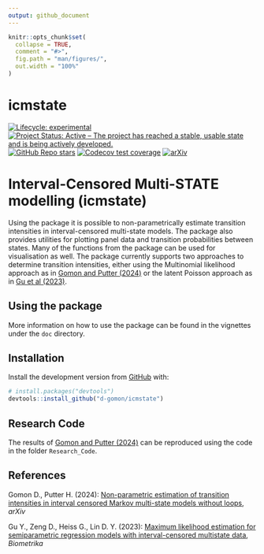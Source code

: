 ```yaml
---
output: github_document
---
```


<!-- README.md is generated from README.Rmd. Please edit that file -->

```r
knitr::opts_chunk$set(
  collapse = TRUE,
  comment = "#>",
  fig.path = "man/figures/",
  out.width = "100%"
)
```

# icmstate 

<!-- <img src="man/figures/success_hex.png" align="right" width="120" /> -->

<!-- badges: start -->
[![Lifecycle: experimental](https://img.shields.io/badge/lifecycle-experimental-orange)](https://lifecycle.r-lib.org/articles/stages.html)
[![Project Status: Active – The project has reached a stable, usable state and is being actively developed.](https://www.repostatus.org/badges/latest/concept.svg)](https://www.repostatus.org/#concept)
[![GitHub Repo stars](https://img.shields.io/github/stars/d-gomon/icmstate?style=social)](https://github.com/d-gomon/icmstate)
[![Codecov test coverage](https://codecov.io/gh/d-gomon/icmstate/graph/badge.svg)](https://app.codecov.io/gh/d-gomon/icmstate)
[![arXiv](https://img.shields.io/badge/stat.AP-arXiv%3A2409.07176-B31B1B)](https://doi.org/10.48550/arXiv.2409.07176) 
<!-- [![R-CMD-check](https://github.com/d-gomon/success/workflows/R-CMD-check/badge.svg)](https://github.com/d-gomon/success/actions/) -->
<!-- [![CRAN status](https://www.r-pkg.org/badges/version/success)](https://CRAN.R-project.org/package=success) -->
<!-- [![CRAN RStudio mirror downloads](https://cranlogs.r-pkg.org/badges/success)](https://cran.r-project.org/package=success) -->

<!-- [![Biostatistics](https://img.shields.io/badge/Biostatistics-kxac041-%23003365)](https://doi.org/10.1093/biostatistics/kxac041) -->
<!-- [![Codecov test coverage](https://codecov.io/gh/d-gomon/success/branch/main/graph/badge.svg)](https://codecov.io/gh/d-gomon/success?branch=main) -->
<!-- badges: end -->



# Interval-Censored Multi-STATE modelling (icmstate)

Using the \pkg{icmstate} package it is possible to non-parametrically estimate transition intensities in interval-censored multi-state models. The package also provides utilities for plotting panel data and transition probabilities between states. Many of the functions from the \pkg{mstate} package can be used for visualisation as well. The package currently supports two approaches to determine transition intensities, either using the Multinomial likelihood approach as in [Gomon and Putter (2024)](https://doi.org/10.48550/arXiv.2409.07176) or the latent Poisson approach as in [Gu et al (2023)](https://doi.org/10.1093/biomet/asad073).


## Using the package

More information on how to use the package can be found in the vignettes under the `doc` directory.



## Installation

Install the development version from [GitHub](https://github.com/) with:

``` r
# install.packages("devtools")
devtools::install_github("d-gomon/icmstate")
```


## Research Code

The results of [Gomon and Putter (2024)](https://doi.org/10.48550/arXiv.2409.07176) can be reproduced using the code in the folder `Research_Code`.


## References

Gomon D., Putter H. (2024): [Non-parametric estimation of transition intensities in interval censored Markov multi-state models without loops](https://doi.org/10.48550/arXiv.2409.07176), *arXiv*

Gu Y., Zeng D., Heiss G., Lin D. Y. (2023): [Maximum likelihood estimation for semiparametric regression models with interval-censored multistate data](https://doi.org/10.1093/biomet/asad073), *Biometrika*






